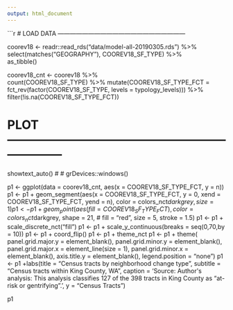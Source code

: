 ```yaml
--- 
output: html_document
---
```


```r
# LOAD DATA ---------------------------------------------------------------

coorev18 <- readr::read_rds("data/model-all-20190305.rds") %>% 
  select(matches("GEOGRAPHY"), COOREV18_SF_TYPE) %>%  
  as_tibble() 


coorev18_cnt <- coorev18 %>%  
  count(COOREV18_SF_TYPE) %>% 
  mutate(COOREV18_SF_TYPE_FCT = fct_rev(factor(COOREV18_SF_TYPE, levels = typology_levels))) %>% 
  filter(!is.na(COOREV18_SF_TYPE_FCT))



# PLOT --------------------------------------------------------------------

showtext_auto()
# 
# grDevices::windows()

p1 <- ggplot(data = coorev18_cnt,
             aes(x = COOREV18_SF_TYPE_FCT, y = n))
p1 <- p1 + geom_segment(aes(x = COOREV18_SF_TYPE_FCT, y = 0, xend = COOREV18_SF_TYPE_FCT, yend = n), 
                        color = colors_nct$darkgrey,
                        size = 1) 
p1 <- p1 + geom_point(aes(fill = COOREV18_SF_TYPE_FCT),
                      color = colors_nct$darkgrey,
                      shape = 21,
                      # fill = "red",
                      size = 5,
                      stroke = 1.5)
p1 <- p1 + scale_discrete_nct("fill")
p1 <- p1 + scale_y_continuous(breaks = seq(0,70,by = 10))
p1 <- p1 + coord_flip()
p1 <- p1 + theme_nct 
p1 <- p1 + theme(
  panel.grid.major.y = element_blank(),
  panel.grid.minor.y = element_blank(),
  panel.grid.major.x = element_line(size = 1),
  panel.grid.minor.x = element_blank(), 
  axis.title.y = element_blank(),
  legend.position = "none") 
p1 <- p1 +labs(title = "Census tracts by neighborhood change type",
               subtitle = "Census tracts within King County, WA",
               caption = 'Source: Author\'s analysis\nNote: This analysis classifies 127 of the 398 tracts in King County as "at-risk or gentrifying".',
               y = "Census Tracts")

p1

